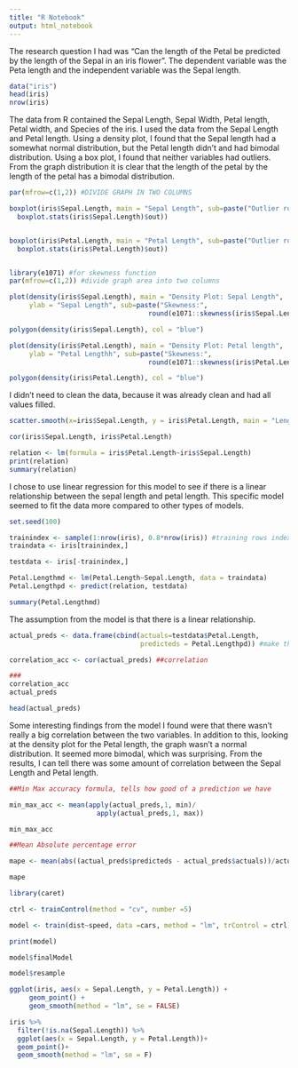 ```yaml
---
title: "R Notebook"
output: html_notebook
---
```


The research question I had was “Can the length of the Petal be predicted by the length of the Sepal in an iris flower”. The dependent variable was the Peta length and the independent variable was the Sepal length.

```r
data("iris")
head(iris)
nrow(iris)
```

The data from R contained the Sepal Length, Sepal Width, Petal length, Petal width, and Species of the iris. I used the data from the Sepal Length and Petal length. Using a density plot, I found that the Sepal length had a somewhat normal distribution, but the Petal length didn’t and had bimodal distribution. Using a box plot, I found that neither variables had outliers.
From the graph distribution it is clear that the length of the petal by the length of the petal has a bimodal distribution.

```r
par(mfrow=c(1,2)) #DIVIDE GRAPH IN TWO COLUMNS 

boxplot(iris$Sepal.Length, main = "Sepal Length", sub=paste("Outlier rows: ", 
  boxplot.stats(iris$Sepal.Length)$out))


boxplot(iris$Petal.Length, main = "Petal Length", sub=paste("Outlier rows: ", 
  boxplot.stats(iris$Petal.Length)$out))


library(e1071) #for skewness function 
par(mfrow=c(1,2)) #divide graph area into two columns 

plot(density(iris$Sepal.Length), main = "Density Plot: Sepal Length", 
     ylab = "Sepal Length", sub=paste("Skewness:", 
                                   round(e1071::skewness(iris$Sepal.Length))))

polygon(density(iris$Sepal.Length), col = "blue")

plot(density(iris$Petal.Length), main = "Density Plot: Petal length", 
     ylab = "Petal Lengthh", sub=paste("Skewness:", 
                                   round(e1071::skewness(iris$Petal.Length))))

polygon(density(iris$Petal.Length), col = "blue")
```


I didn’t need to clean the data, because it was already clean and had all values filled.

```r
scatter.smooth(x=iris$Sepal.Length, y = iris$Petal.Length, main = "Length of a Sepal by Petal Length", xlab = "Sepal length", ylab = "Petal length")

cor(iris$Sepal.Length, iris$Petal.Length)

relation <- lm(formula = iris$Petal.Length~iris$Sepal.Length)
print(relation)
summary(relation)
```

I chose to use linear regression for this model to see if there is a linear relationship between the sepal length and petal length. This specific model seemed to fit the data more compared to other types of models.

```r
set.seed(100)

trainindex <- sample(1:nrow(iris), 0.8*nrow(iris)) #training rows index 
traindata <- iris[trainindex,]

testdata <- iris[-trainindex,]

Petal.Lengthmd <- lm(Petal.Length~Sepal.Length, data = traindata)
Petal.Lengthpd <- predict(relation, testdata)

summary(Petal.Lengthmd)
```

The assumption from the model is that there is a linear relationship.

```r

actual_preds <- data.frame(cbind(actuals=testdata$Petal.Length,
                                 predicteds = Petal.Lengthpd)) #make the actuals_preds a data frame 

correlation_acc <- cor(actual_preds) ##correlation

###
correlation_acc
actual_preds

head(actual_preds)
```

Some interesting findings from the model I found were that there wasn’t really a big correlation between the two variables. In addition to this, looking at the density plot for the Petal length, the graph wasn't a normal distribution. It seemed more bimodal, which was surprising. From the results, I can tell there was some amount of correlation between the Sepal Length and Petal length.

```r
##Min Max accuracy formula, tells how good of a prediction we have

min_max_acc <- mean(apply(actual_preds,1, min)/
                      apply(actual_preds,1, max))

min_max_acc
```

```r
##Mean Absolute percentage error

mape <- mean(abs((actual_preds$predicteds - actual_preds$actuals))/actual_preds$actuals)

mape

```

```r

library(caret)

ctrl <- trainControl(method = "cv", number =5)

model <- train(dist~speed, data =cars, method = "lm", trControl = ctrl)

print(model)

model$finalModel

model$resample
```


```r
ggplot(iris, aes(x = Sepal.Length, y = Petal.Length)) +
     geom_point() +
     geom_smooth(method = "lm", se = FALSE)
```

```r
iris %>%
  filter(!is.na(Sepal.Length)) %>%
  ggplot(aes(x = Sepal.Length, y = Petal.Length))+
  geom_point()+
  geom_smooth(method = "lm", se = F)
```